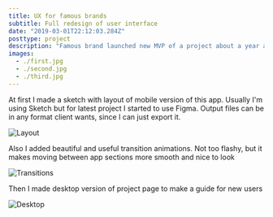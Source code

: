 ```yaml
---
title: UX for famous brands
subtitle: Full redesign of user interface
date: "2019-03-01T22:12:03.284Z"
posttype: project
description: "Famous brand launched new MVP of a project about a year ago, and they come to me to make new version of user interface to improve User Experience "
images: 
  - ./first.jpg
  - ./second.jpg
  - ./third.jpg
---
```


At first I made a sketch with layout of mobile version of this app. Usually I'm using Sketch but for latest project I started to use Figma. Output files can be in any format client wants, since I can just export it.

![Layout](./first.jpg)

Also I added beautiful and useful transition animations. Not too flashy, but it makes moving between app sections more smooth and nice to look

![Transitions](./second.jpg)

Then I made desktop version of project page to make a guide for new users

![Desktop](./third.jpg)
